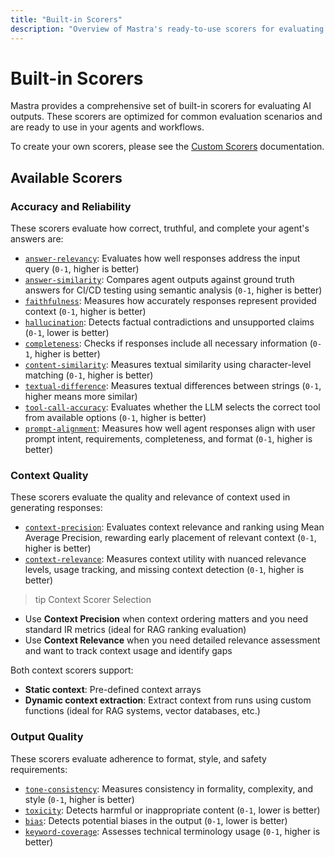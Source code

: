 ```yaml
---
title: "Built-in Scorers"
description: "Overview of Mastra's ready-to-use scorers for evaluating AI outputs across quality, safety, and performance dimensions."
---
```


# Built-in Scorers

Mastra provides a comprehensive set of built-in scorers for evaluating AI outputs. These scorers are optimized for common evaluation scenarios and are ready to use in your agents and workflows.

To create your own scorers, please see the [Custom Scorers](/docs/scorers/custom-scorers) documentation.

## Available Scorers

### Accuracy and Reliability

These scorers evaluate how correct, truthful, and complete your agent's answers are:

- [`answer-relevancy`](/reference/scorers/answer-relevancy): Evaluates how well responses address the input query (`0-1`, higher is better)
- [`answer-similarity`](/reference/scorers/answer-similarity): Compares agent outputs against ground truth answers for CI/CD testing using semantic analysis (`0-1`, higher is better)
- [`faithfulness`](/reference/scorers/faithfulness): Measures how accurately responses represent provided context (`0-1`, higher is better)
- [`hallucination`](/reference/scorers/hallucination): Detects factual contradictions and unsupported claims (`0-1`, lower is better)
- [`completeness`](/reference/scorers/completeness): Checks if responses include all necessary information (`0-1`, higher is better)
- [`content-similarity`](/reference/scorers/content-similarity): Measures textual similarity using character-level matching (`0-1`, higher is better)
- [`textual-difference`](/reference/scorers/textual-difference): Measures textual differences between strings (`0-1`, higher means more similar)
- [`tool-call-accuracy`](/reference/scorers/tool-call-accuracy): Evaluates whether the LLM selects the correct tool from available options (`0-1`, higher is better)
- [`prompt-alignment`](/reference/scorers/prompt-alignment): Measures how well agent responses align with user prompt intent, requirements, completeness, and format (`0-1`, higher is better)

### Context Quality

These scorers evaluate the quality and relevance of context used in generating responses:

- [`context-precision`](/reference/scorers/context-precision): Evaluates context relevance and ranking using Mean Average Precision, rewarding early placement of relevant context (`0-1`, higher is better)
- [`context-relevance`](/reference/scorers/context-relevance): Measures context utility with nuanced relevance levels, usage tracking, and missing context detection (`0-1`, higher is better)

> tip Context Scorer Selection
- Use **Context Precision** when context ordering matters and you need standard IR metrics (ideal for RAG ranking evaluation)
- Use **Context Relevance** when you need detailed relevance assessment and want to track context usage and identify gaps

Both context scorers support:
- **Static context**: Pre-defined context arrays
- **Dynamic context extraction**: Extract context from runs using custom functions (ideal for RAG systems, vector databases, etc.)

### Output Quality

These scorers evaluate adherence to format, style, and safety requirements:

- [`tone-consistency`](/reference/scorers/tone-consistency): Measures consistency in formality, complexity, and style (`0-1`, higher is better)
- [`toxicity`](/reference/scorers/toxicity): Detects harmful or inappropriate content (`0-1`, lower is better)
- [`bias`](/reference/scorers/bias): Detects potential biases in the output (`0-1`, lower is better)
- [`keyword-coverage`](/reference/scorers/keyword-coverage): Assesses technical terminology usage (`0-1`, higher is better)
